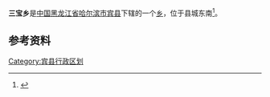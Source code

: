 {{中国乡级行政区
| 行政区全称 = 三宝乡
| 上级行政区 = [[黑龙江省|黑龙江省]][[哈尔滨市|哈尔滨市]][[宾县|宾县]]
| 行政区类别 = [[乡|乡]]
| LowerDivisions = 15个村
| 行政区划代码 = 230125210
| 总面积 = 321.5平方公里
| 户籍人口 = 3.4万人
| 常住人口 = 
| 行政区划 = 
| 官方网站 =
| 邮政编码 =150000
| 毗邻行政区 =
}}

'''三宝乡'''是[[中国|中国]][[黑龙江省|黑龙江省]][[哈尔滨市|哈尔滨市]][[宾县|宾县]]下辖的一个[[乡|乡]]，位于县城东南<ref>{{Cite web |url=http://www.chinaquhua.cn/heilongjiang/binxian.html |title=三宝乡 |accessdate=2011-09-14 |archive-date=2011-11-28 |archive-url=https://web.archive.org/web/20111128150852/http://www.chinaquhua.cn/heilongjiang/binxian.html |dead-url=yes }}</ref>。

==参考资料==
{{reflist}}

{{宾县行政区划}}

[[Category:宾县行政区划|Category:宾县行政区划]]